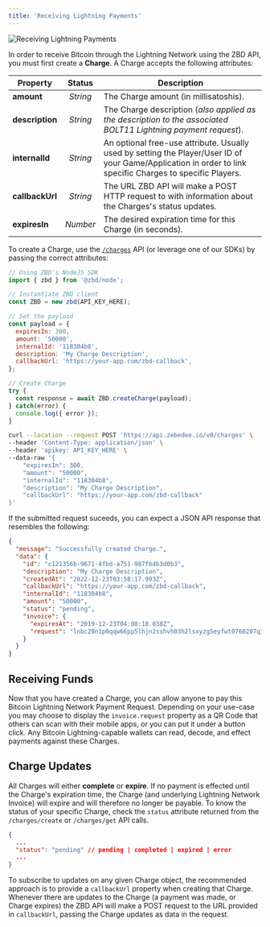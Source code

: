```yaml
---
title: 'Receiving Lightning Payments'
---
```


<Frame type="glass" caption="Receiving Lightning Payments">
  <img src="/img/YGxskJE.png" alt="Receiving Lightning Payments" />
</Frame>
<br />

In order to receive Bitcoin through the Lightning Network using the ZBD API, you must first create a **Charge**. A Charge accepts the following attributes:

| Property | Status | Description |
| --- | :-: | --- |
| **amount** | _String_ | The Charge amount (in millisatoshis). |
| **description** | _String_ | The Charge description (_also applied as the description to the associated BOLT11 Lightning payment request_). |
| **internalId** | _String_ | An optional free-use attribute. Usually used by setting the Player/User ID of your Game/Application in order to link specific Charges to specific Players. |
| **callbackUrl** | _String_ | The URL ZBD API will make a POST HTTP request to with information about the Charges's status updates. |
| **expiresIn** | _Number_ | The desired expiration time for this Charge (in seconds). |

To create a Charge, use the [`/charges`](/api-reference/charges/create) API (or leverage one of our SDKs) by passing the correct attributes:

<CodeGroup>

```js NodeJS
// Using ZBD's NodeJS SDK
import { zbd } from '@zbd/node';

// Instantiate ZBD client
const ZBD = new zbd(API_KEY_HERE);

// Set the payload
const payload = {
  expiresIn: 300,
  amount: '50000',
  internalId: '118304b8',
  description: 'My Charge Description',
  callbackUrl: 'https://your-app.com/zbd-callback',
};

// Create Charge
try {
  const response = await ZBD.createCharge(payload);
} catch(error) {
  console.log({ error });
}
```

```bash cURL
curl --location --request POST 'https://api.zebedee.io/v0/charges' \
--header 'Content-Type: application/json' \
--header 'apikey: API_KEY_HERE' \
--data-raw '{
    "expiresIn": 300,
    "amount": "50000",
    "internalId": "118304b8",
    "description": "My Charge Description",
    "callbackUrl": "https://your-app.com/zbd-callback"
}'
```

</CodeGroup>

If the submitted request suceeds, you can expect a JSON API response that resembles the following:

```json
{
  "message": "Successfully created Charge.",
  "data": {
    "id": "c121356b-9671-4fbd-a751-987fb4b3d0b3",
    "description": "My Charge Description",
    "createdAt": "2022-12-23T03:58:17.993Z",
    "callbackUrl": "https://your-app.com/zbd-callback",
    "internalId": "118304b8",
    "amount": "50000",
    "status": "pending",
    "invoice": {
      "expiresAt": "2019-12-23T04:08:18.038Z",
      "request": "lnbc20n1p0qqw66pp5lhjn2sshvh03h2lsxyzg5eyfwt0760207q3hake25fs7l3psegtqdpgg3jhxcmjd9c8g6t0dcsx7e3qw35x2gzrdpshyem9cqzpgxqzjcfppjramjf8sxnvy3k8dq84kv56dy5gq9mlqs9qy9qsqsp5jvf69w282jdxkyt824dn0crxdentx8nvncfdt0ulqp75lvkjpagqqwpgcttpmfzaxc3akfn85jlu8cmtv5l2hu8q3yqttru8vlryg3vnewssy8w00yyfsghzqj03j45kj3uhhjek6q6e8djfu5u4gna6wjcqdsdhwe"
    }
  }
}
```

## Receiving Funds[​](#receiving-funds "Direct link to heading")

Now that you have created a Charge, you can allow anyone to pay this Bitcoin Lightning Network Payment Request. Depending on your use-case you may choose to display the `invoice.request` property as a QR Code that others can scan with their mobile apps, or you can put it under a button click. Any Bitcoin Lightning-capable wallets can read, decode, and effect payments against these Charges.

## Charge Updates[​](#charge-updates "Direct link to heading")

All Charges will either **complete** or **expire**. If no payment is effected until the Charge's expiration time, the Charge (and underlying Lightning Network Invoice) will expire and will therefore no longer be payable. To know the status of your specific Charge, check the `status` attribute returned from the `/charges/create` or `/charges/get` API calls.

```json
{
  ...
  "status": "pending" // pending | completed | expired | error
  ...
}
```

To subscribe to updates on any given Charge object, the recommended approach is to provide a `callbackUrl` property when creating that Charge. Whenever there are updates to the Charge (a payment was made, or Charge expires) the ZBD API will make a POST request to the URL provided in `callbackUrl`, passing the Charge updates as data in the request.